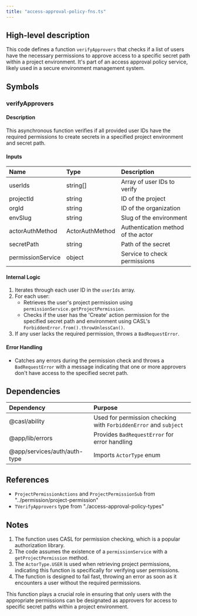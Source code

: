 ```yaml
---
title: "access-approval-policy-fns.ts"
---
```


## High-level description
This code defines a function `verifyApprovers` that checks if a list of users have the necessary permissions to approve access to a specific secret path within a project environment. It's part of an access approval policy service, likely used in a secure environment management system.

## Symbols

### verifyApprovers
#### Description
This asynchronous function verifies if all provided user IDs have the required permissions to create secrets in a specified project environment and secret path.

#### Inputs
| Name | Type | Description |
|:-----|:-----|:------------|
| userIds | string[] | Array of user IDs to verify |
| projectId | string | ID of the project |
| orgId | string | ID of the organization |
| envSlug | string | Slug of the environment |
| actorAuthMethod | ActorAuthMethod | Authentication method of the actor |
| secretPath | string | Path of the secret |
| permissionService | object | Service to check permissions |

#### Internal Logic
1. Iterates through each user ID in the `userIds` array.
2. For each user:
   - Retrieves the user's project permission using `permissionService.getProjectPermission`.
   - Checks if the user has the 'Create' action permission for the specified secret path and environment using CASL's `ForbiddenError.from().throwUnlessCan()`.
3. If any user lacks the required permission, throws a `BadRequestError`.

#### Error Handling
- Catches any errors during the permission check and throws a `BadRequestError` with a message indicating that one or more approvers don't have access to the specified secret path.

## Dependencies
| Dependency | Purpose |
|:-----------|:--------|
| @casl/ability | Used for permission checking with `ForbiddenError` and `subject` |
| @app/lib/errors | Provides `BadRequestError` for error handling |
| @app/services/auth/auth-type | Imports `ActorType` enum |

## References
- `ProjectPermissionActions` and `ProjectPermissionSub` from "../permission/project-permission"
- `TVerifyApprovers` type from "./access-approval-policy-types"

## Notes
1. The function uses CASL for permission checking, which is a popular authorization library.
2. The code assumes the existence of a `permissionService` with a `getProjectPermission` method.
3. The `ActorType.USER` is used when retrieving project permissions, indicating this function is specifically for verifying user permissions.
4. The function is designed to fail fast, throwing an error as soon as it encounters a user without the required permissions.

This function plays a crucial role in ensuring that only users with the appropriate permissions can be designated as approvers for access to specific secret paths within a project environment.